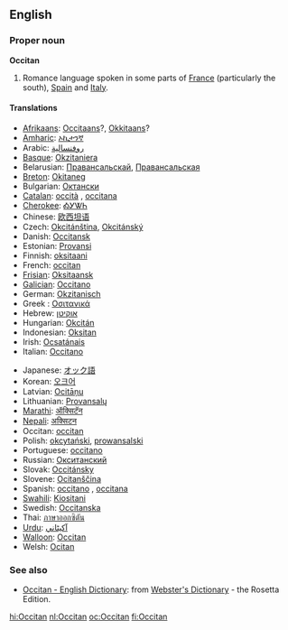 {{see|occitan}}
==English==

===Proper noun===
{{wikipedia}}
'''Occitan'''
# Romance language spoken in some parts of [[France]] (particularly the south), [[Spain]] and [[Italy]].

====Translations====
{{top}}
*[[Afrikaans]]: [[Occitaans]]?, [[Okkitaans]]?
*[[Amharic]]: [[ኦኪታንኛ]]
*Arabic: [[روفنسالية]]
*[[Basque]]: [[Okzitaniera]]
*Belarusian: [[Правансальскай]], [[Правансальская]]
*[[Breton]]: [[Okitaneg]]
*Bulgarian: [[Октански]]
*[[Catalan]]: [[occità]] {{m}}, [[occitana]] {{f}}
*[[Cherokee]]: [[ᎣᎩᏔᏂ]]
*Chinese: [[欧西坦语]]
*Czech: [[Okcitánština]], [[Okcitánský]]
*Danish: [[Occitansk]]
*Estonian: [[Provansi]]
*Finnish: [[oksitaani]]
*French: [[occitan]] {{m}}
*[[Frisian]]: [[Oksitaansk]]
*[[Galician]]: [[Occitano]]
*German: [[Okzitanisch]]
*Greek<!-- Please note that this makes sense, so that Greek (Modern) and Greek (Ancient) are both listed under 'G' -->: [[Οσιτανικά]]
*Hebrew: [[אוקיטן]]
*Hungarian: [[Okcitán]]
*Indonesian: [[Oksitan]]
*Irish: [[Ocsatánais]]
*Italian: [[Occitano]]
{{mid}}
*Japanese: [[オック語]]
*Korean: [[오크어]]
*Latvian: [[Ocitāņu]]
*Lithuanian: [[Provansalų]]
*[[Marathi]]: [[ऑक्सिटॅन]]
*[[Nepali]]: [[अक्सिटन]]
*Occitan: [[occitan]]
*Polish: [[okcytański]], [[prowansalski]]
*Portuguese: [[occitano]]
*Russian: [[Окситанский]]
*Slovak: [[Occitánsky]]
*Slovene: [[Ocitanščina]]
*Spanish: [[occitano]] {{m}}, [[occitana]] {{f}}
*[[Swahili]]: [[Kiositani]]
*Swedish: [[Occitanska]]
*Thai: [[ภาษาออกซิตัน]]
*[[Urdu]]: [[آکيٹاني]]
*[[Walloon]]: [[Occitan]]
*Welsh: [[Ocitan]]
{{bottom}}

===See also===
{{interwiktionary|code=oc}}
*[http://www.websters-online-dictionary.org/definition/Occitan-english/ Occitan - English Dictionary]: from [http://www.websters-online-dictionary.org/ Webster's Dictionary] - the Rosetta Edition.

[[hi:Occitan]]
[[nl:Occitan]]
[[oc:Occitan]]
[[fi:Occitan]]